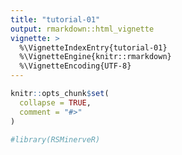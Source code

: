 ```yaml
---
title: "tutorial-01"
output: rmarkdown::html_vignette
vignette: >
  %\VignetteIndexEntry{tutorial-01}
  %\VignetteEngine{knitr::rmarkdown}
  %\VignetteEncoding{UTF-8}
---
```


```r
knitr::opts_chunk$set(
  collapse = TRUE,
  comment = "#>"
)
```

```r
#library(RSMinerveR)
```

# 
